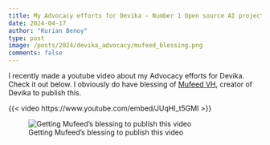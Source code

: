 ```yaml
---
title: My Advocacy efforts for Devika - Number 1 Open source AI project from India
date: 2024-04-17
author: "Kurian Benoy"
type: post
image: /posts/2024/devika_advocacy/mufeed_blessing.png
comments: false
---
```


I recently made a youtube video about my Advocacy efforts for Devika. Check it out below.
I obviously do have blessing of [Mufeed VH](https://www.mufeedvh.com/about/), creator of
Devika to publish this.

{{< video https://www.youtube.com/embed/JUqHI_t5GMI >}}

![Getting Mufeed's blessing to publish this video](/posts/2024/devika_advocacy/mufeed_blessing.png)
